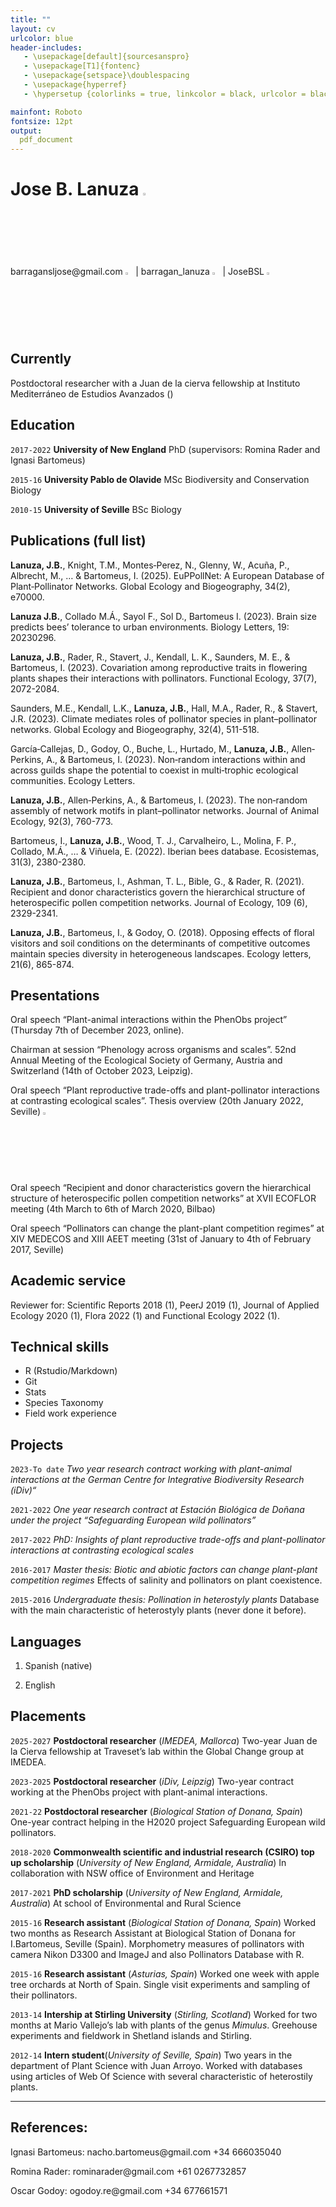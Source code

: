```yaml
---
title: ""
layout: cv
urlcolor: blue
header-includes:
   - \usepackage[default]{sourcesanspro}
   - \usepackage[T1]{fontenc}
   - \usepackage{setspace}\doublespacing
   - \usepackage{hyperref}
   - \hypersetup {colorlinks = true, linkcolor = black, urlcolor = black}

mainfont: Roboto
fontsize: 12pt
output:
  pdf_document
---
```


\singlespacing

# Jose B. Lanuza [![Image name](Images/ORCID_ID.png){ width=2.5% }](https://orcid.org/0000-0002-0287-409X)


barragansljose@gmail.com [![Image name](Images/gmaillogo.png){ width=2.5% }](barragansljose@gmail.com) | barragan_lanuza [![Image name](Images/bluesky.png){ width=2.5% }](https://bsky.app/profile/joseblanuza.bsky.social) | JoseBSL [![Image name](Images/gitlogo.png){ width=2.5% }](https://github.com/JoseBSL)


## Currently

Postdoctoral researcher with a Juan de la cierva fellowship at Instituto Mediterráneo de Estudios Avanzados (\href{https://imedea.uib-csic.es/}{\color{magenta}{IMEDEA}})

## Education

`2017-2022`
__University of New England__ PhD (supervisors: Romina Rader and Ignasi Bartomeus)

`2015-16`
__University Pablo de Olavide__ MSc Biodiversity and Conservation Biology 

`2010-15`
__University of Seville__ BSc Biology 

## Publications (full list)

**Lanuza, J.B.**, Knight, T.M., Montes‐Perez, N., Glenny, W., Acuña, P., Albrecht, M., ... & Bartomeus, I. (2025). EuPPollNet: A European Database of Plant‐Pollinator Networks. Global Ecology and Biogeography, 34(2), e70000. \href{https://doi.org/10.1111/geb.70000}{\color{magenta}{https://doi.org/10.1111/geb.70000}}

**Lanuza J.B.**, Collado M.Á., Sayol F., Sol D., Bartomeus I. (2023). Brain size predicts bees’ tolerance to urban environments. Biology Letters, 19: 20230296. \href{https://doi.org/10.1098/rsbl.2023.0296}{\color{magenta}{https://doi.org/10.1098/rsbl.2023.0296}}

**Lanuza, J.B.**, Rader, R., Stavert, J., Kendall, L. K., Saunders, M. E., & Bartomeus, I. (2023). Covariation among reproductive traits in flowering plants shapes their interactions with pollinators. Functional Ecology, 37(7), 2072-2084. \href{https://doi.org/10.1111/1365-2435.14340}{\color{magenta}{https://doi.org/10.1111/1365-2435.14340}}


Saunders, M.E., Kendall, L.K., **Lanuza, J.B.**, Hall, M.A., Rader, R., & Stavert, J.R. (2023). Climate mediates roles of pollinator species in plant–pollinator networks. Global Ecology and Biogeography, 32(4), 511-518. \href{https://doi.org/10.1111/geb.13643}{\color{magenta}{https://doi.org/10.1111/geb.13643}}


García‐Callejas, D., Godoy, O., Buche, L., Hurtado, M., **Lanuza, J.B.**, Allen‐Perkins, A., & Bartomeus, I. (2023). Non‐random interactions within and across guilds shape the potential to coexist in multi‐trophic ecological communities. Ecology Letters.  \href{https://doi.org/10.1111/ele.14206}{\color{magenta}{https://doi.org/10.1111/ele.14206}}

**Lanuza, J.B.**, Allen‐Perkins, A., & Bartomeus, I. (2023). The non‐random assembly of network motifs in plant–pollinator networks. Journal of Animal Ecology, 92(3), 760-773. \href{https://doi.org/10.1111/1365-2656.13889}{\color{magenta}{https://doi.org/10.1111/1365-2656.138890}}

Bartomeus, I., **Lanuza, J.B.**, Wood, T. J., Carvalheiro, L., Molina, F. P., Collado, M.Á., ... & Viñuela, E. (2022). Iberian bees database. Ecosistemas, 31(3), 2380-2380. \href{https://doi.org/10.7818/ECOS.2380}{\color{magenta}{https://doi.org/10.7818/ECOS.2380}}

**Lanuza, J.B.**, Bartomeus, I., Ashman, T. L., Bible, G., & Rader, R. (2021). Recipient and donor characteristics govern the hierarchical structure of heterospecific pollen competition networks. Journal of Ecology, 109 (6), 2329-2341. \href{https://doi.org/10.1111/1365-2745.13640}{\color{magenta}{https://doi.org/10.1111/1365-2745.13640}}

**Lanuza, J.B.**, Bartomeus, I., & Godoy, O. (2018). Opposing effects of floral visitors and soil conditions on the determinants of competitive outcomes maintain species diversity in heterogeneous landscapes. Ecology letters, 21(6), 865-874. \href{https://doi.org/10.1111/ele.12954}{\color{magenta}{https://doi.org/10.1111/ele.12954}}

## Presentations

Oral speech "Plant-animal interactions within the PhenObs project" (Thursday 7th of December 2023, online).

Chairman at session "Phenology across organisms and scales". 52nd Annual Meeting of the Ecological Society of Germany, Austria and Switzerland (14th of October 2023, Leipzig). 

Oral speech "Plant reproductive trade-offs and plant-pollinator interactions at contrasting ecological scales". Thesis overview (20th January 2022, Seville) [![Image name](Images/youtube.png){ width=2.5% }](https://youtu.be/4LBoHABPlKs) 

Oral speech "Recipient and donor characteristics govern the hierarchical structure of heterospecific pollen competition networks" at XVII ECOFLOR meeting (4th March to 6th of March 2020, Bilbao)

Oral speech "Pollinators can change the plant-plant competition regimes" at XIV MEDECOS and XIII AEET meeting (31st of January to 4th of February 2017, Seville)

## Academic service

Reviewer for: Scientific Reports 2018 (1), PeerJ 2019 (1), Journal of Applied Ecology 2020 (1), Flora 2022 (1) and Functional Ecology 2022 (1).

## Technical skills

* R (Rstudio/Markdown)
* Git
* Stats
* Species Taxonomy 
* Field work experience 

## Projects

`2023-To date` *Two year research contract working with plant-animal interactions at the German Centre for Integrative Biodiversity Research (iDiv)"*

`2021-2022` *One year research contract at Estación Biológica de Doñana under the project "Safeguarding European wild pollinators" *

`2017-2022` _PhD: Insights of plant reproductive trade-offs and plant-pollinator interactions at contrasting ecological scales_

`2016-2017` _Master thesis: Biotic and abiotic factors can change plant-plant competition regimes_ 
Effects of salinity and pollinators on plant coexistence.  

`2015-2016` _Undergraduate thesis: Pollination in heterostyly plants_
Database with the main characteristic of heterostyly plants (never done it before).

## Languages 

1. Spanish (native)

2. English 

## Placements

`2025-2027`
__Postdoctoral researcher__ (_IMEDEA, Mallorca_)
Two-year Juan de la Cierva fellowship at Traveset's lab within the Global Change group at IMEDEA.

`2023-2025`
__Postdoctoral researcher__ (_iDiv, Leipzig_)
Two-year contract working at the PhenObs project with plant-animal interactions.

`2021-22`
__Postdoctoral researcher__ (_Biological Station of Donana, Spain_)
One-year contract helping in the H2020 project Safeguarding European wild pollinators.
 
`2018-2020`
__Commonwealth scientific and industrial research (CSIRO) top up scholarship__ (_University of New England, Armidale, Australia_) 
In collaboration with NSW office of Environment and Heritage

`2017-2021`
__PhD scholarship__ (_University of New England, Armidale, Australia_)
At school of Environmental and Rural Science

`2015-16`
__Research assistant__ (_Biological Station of Donana, Spain_)
Worked two months as Research Assistant at Biological Station of Donana for I.Bartomeus, Seville (Spain). Morphometry measures of pollinators with camera Nikon D3300 and ImageJ and also Pollinators Database with R. 

`2015-16`
__Research assistant__ (_Asturias, Spain_)
Worked one week with apple tree orchards at North of Spain. Single visit experiments and sampling of their pollinators.

`2013-14`
__Intership at Stirling University__ (_Stirling, Scotland_)
Worked for two months at Mario Vallejo's lab with plants of the genus _Mimulus_. Greehouse experiments and fieldwork in Shetland islands and Stirling.

`2012-14`
__Intern student__(_University of Seville, Spain_)
Two years in the department of Plant Science with Juan Arroyo. Worked with databases using articles of Web Of Science with several characteristic of heterostily plants. 

-----

## References:

Ignasi Bartomeus: nacho.bartomeus@gmail.com  +34 666035040

Romina Rader: rominarader@gmail.com +61 0267732857

Oscar Godoy: ogodoy.re@gmail.com +34 677661571




